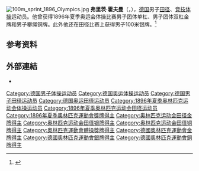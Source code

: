 {{NoteTA|G1=Sports|1=zh-cn:0米;zh-hk:0米;zh-tw:0公尺}}
{{Infobox sportsperson
| name=Fritz Hofmann
| image=Fritz Hofmann.gif
| real_name=
| native_name=
| native_name_lang=
| english_name=Fritz Hofmann
| birth_name=
| nationality=
| national_team={{DEU}}
| ethnicity=
| hometown=
| citizenship=
| birth_date={{Birth date|year=1871|month=6|day=19}}
| birth_place=
| death_date={{Death date and age|1927|7|14|1871|6|19}}
| death_place=
| resting_place=
| resting_place_coordinates=
| residence=
| education=
| alma_mater=
| years_active=1892年－1927年
| height=
| weight=
| spouse=
| country=
| sport=競技體操、田徑
| event=鐵餅、短跑、攀繩、單槓、跳高、雙槓、鉛球
| collegeteam=
| coach=
| retired=1906年5月
| worlds=
| regionals=
| nationals=
| olympics=
{{ubl
|'''1896年夏季奧林匹克運動會'''：田徑400公尺第四名
|'''1896年夏季奧林匹克運動會'''：田徑鉛球第六名
|'''1896年夏季奧林匹克運動會'''：競技體操團體雙槓第一名
|'''1896年夏季奧林匹克運動會'''：競技體操團體單槓第一名
|'''1896年夏季奧林匹克運動會'''：競技體操攀繩第三名
|'''1896年夏季奧林匹克運動會'''：田徑100公尺第二名
|'''1896年夏季奧林匹克運動會'''：田徑跳高第五名
}}
| pb=
{{ubl
|'''鐵餅'''：35.6公尺（1902年）
|'''跳高'''：1.75公尺（1892年）
|'''100公尺'''：12.2秒（手動）（1896年）
|'''400公尺'''：56.6秒（手動）（1896年）
}}
| medaltemplates=
{{MedalCountry|{{DEU}}}}
{{MedalSport|男子競技體操}}
{{MedalCompetition|夏季奧林匹克運動會}}
{{MedalGold|1896年希臘雅典|團體雙槓}}
{{MedalGold|1896年希臘雅典|團體單槓}}
{{MedalBronze|1896年希臘雅典|攀繩}}
{{MedalSport|男子田徑}}
{{MedalCompetition|夏季奧林匹克運動會}}
{{MedalSilver|1896年希臘雅典|100公尺}}
| updated=2021年4月7日
}}
[[File:100m_sprint_1896_Olympics.jpg|thumb]]
'''弗里茨·霍夫曼'''（{{lang-de|Fritz Hofmann}}，{{bd|1871年|6月19日|1927年|7月14日}}），[[德国|德国]]男子[[田径|田径]]、[[竞技体操|竞技体操]]运动员。他曾获得1896年夏季奥运会体操比赛男子团体单杠、男子团体双杠金牌和男子攀绳铜牌。此外他还在田径比赛上获得男子100米银牌。<ref>{{Cite web|title=Fritz HOFMANN|url=https://www.olympic.org/fritz-hofmann|accessdate=2021-03-26|work=International Olympic Committee|archive-date=2020-10-29|archive-url=https://web.archive.org/web/20201029153037/https://www.olympic.org/fritz-hofmann|dead-url=no}}</ref>

== 参考资料 ==
{{Reflist}}

== 外部連結 ==
*{{IOC profile|id=fritz-hofmann}}

{{Authority control}}
{{DEFAULTSORT:Hofmann, Fritz}}
[[Category:德国男子体操运动员|Category:德国男子体操运动员]]
[[Category:德国奥运体操运动员|Category:德国奥运体操运动员]]
[[Category:德国男子田径运动员|Category:德国男子田径运动员]]
[[Category:德国奥运田径运动员|Category:德国奥运田径运动员]]
[[Category:1896年夏季奥林匹克运动会体操运动员|Category:1896年夏季奥林匹克运动会体操运动员]]
[[Category:1896年夏季奥林匹克运动会田径运动员|Category:1896年夏季奥林匹克运动会田径运动员]]
[[Category:1896年夏季奧林匹克運動會獎牌得主|Category:1896年夏季奧林匹克運動會獎牌得主]]
[[Category:奥林匹克运动会田径金牌得主|Category:奥林匹克运动会田径金牌得主]]
[[Category:奥林匹克运动会田径银牌得主|Category:奥林匹克运动会田径银牌得主]]
[[Category:奥林匹克运动会田径铜牌得主|Category:奥林匹克运动会田径铜牌得主]]
[[Category:奧林匹克運動會體操獎牌得主|Category:奧林匹克運動會體操獎牌得主]]
[[Category:德國奧林匹克運動會金牌得主|Category:德國奧林匹克運動會金牌得主]]
[[Category:德國奧林匹克運動會銀牌得主|Category:德國奧林匹克運動會銀牌得主]]
[[Category:德國奧林匹克運動會銅牌得主|Category:德國奧林匹克運動會銅牌得主]]